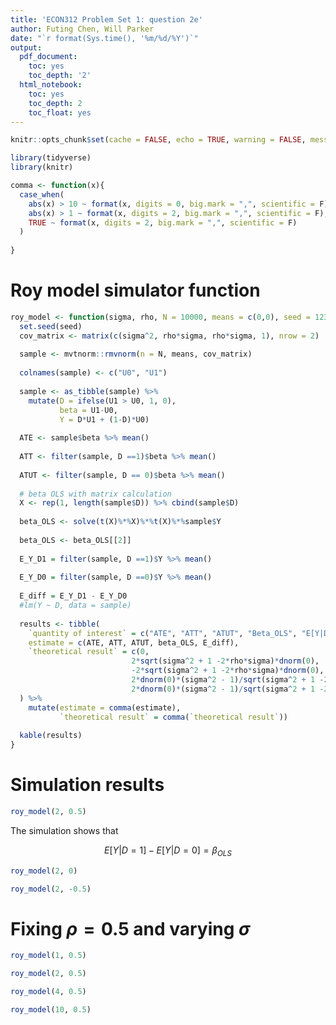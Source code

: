 ```yaml
---
title: 'ECON312 Problem Set 1: question 2e'
author: Futing Chen, Will Parker
date: "`r format(Sys.time(), '%m/%d/%Y')`"
output:
  pdf_document:
    toc: yes
    toc_depth: '2'
  html_notebook:
    toc: yes
    toc_depth: 2
    toc_float: yes
---
```


```r
knitr::opts_chunk$set(cache = FALSE, echo = TRUE, warning = FALSE, message = FALSE)
```

```r
library(tidyverse)
library(knitr)
```


```r
comma <- function(x){
  case_when(
    abs(x) > 10 ~ format(x, digits = 0, big.mark = ",", scientific = F),
    abs(x) > 1 ~ format(x, digits = 2, big.mark = ",", scientific = F),
    TRUE ~ format(x, digits = 2, big.mark = ",", scientific = F)
  )
    
}
```


\pagebreak

# Roy model simulator function

```r
roy_model <- function(sigma, rho, N = 10000, means = c(0,0), seed = 12346){
  set.seed(seed)
  cov_matrix <- matrix(c(sigma^2, rho*sigma, rho*sigma, 1), nrow = 2)
  
  sample <- mvtnorm::rmvnorm(n = N, means, cov_matrix) 
  
  colnames(sample) <- c("U0", "U1")
  
  sample <- as_tibble(sample) %>%
    mutate(D = ifelse(U1 > U0, 1, 0),
           beta = U1-U0,
           Y = D*U1 + (1-D)*U0)
  
  ATE <- sample$beta %>% mean()
  
  ATT <- filter(sample, D ==1)$beta %>% mean()
  
  ATUT <- filter(sample, D == 0)$beta %>% mean()
  
  # beta OLS with matrix calculation
  X <- rep(1, length(sample$D)) %>% cbind(sample$D)
  
  beta_OLS <- solve(t(X)%*%X)%*%t(X)%*%sample$Y
  
  beta_OLS <- beta_OLS[[2]]
  
  E_Y_D1 = filter(sample, D ==1)$Y %>% mean()
  
  E_Y_D0 = filter(sample, D ==0)$Y %>% mean()
  
  E_diff = E_Y_D1 - E_Y_D0
  #lm(Y ~ D, data = sample)
  
  results <- tibble(
    `quantity of interest` = c("ATE", "ATT", "ATUT", "Beta_OLS", "E[Y|D =1] - E[Y|D =0]"),
    estimate = c(ATE, ATT, ATUT, beta_OLS, E_diff),
    `theoretical result` = c(0, 
                           2*sqrt(sigma^2 + 1 -2*rho*sigma)*dnorm(0),
                           -2*sqrt(sigma^2 + 1 -2*rho*sigma)*dnorm(0),
                           2*dnorm(0)*(sigma^2 - 1)/sqrt(sigma^2 + 1 -2*rho*sigma),
                           2*dnorm(0)*(sigma^2 - 1)/sqrt(sigma^2 + 1 -2*rho*sigma))
  ) %>%
    mutate(estimate = comma(estimate),
           `theoretical result` = comma(`theoretical result`))
  
  kable(results)
}


```

\pagebreak

# Simulation results
```r
roy_model(2, 0.5)
```


The simulation shows that

$$ E[Y| D= 1] - E[Y|D = 0] = \beta_{OLS} $$

```r
roy_model(2, 0)
```


```r
roy_model(2, -0.5)
```

# Fixing $\rho= 0.5$ and varying $\sigma$
```r
roy_model(1, 0.5)
```

```r
roy_model(2, 0.5)
```

```r
roy_model(4, 0.5)
```

```r
roy_model(10, 0.5)
```
